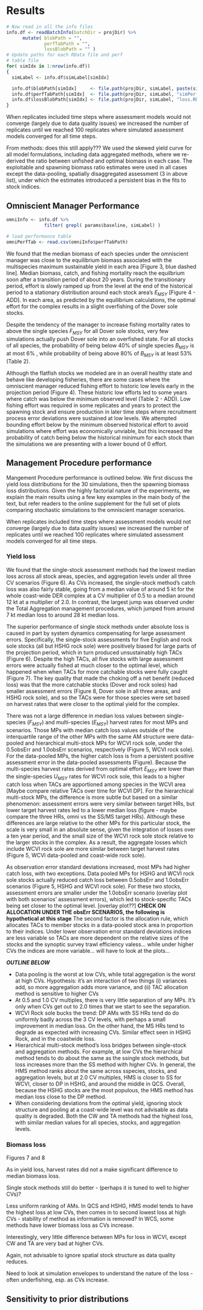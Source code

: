# Results

```r
# Now read in all the info files
info.df <- readBatchInfo(batchDir = projDir) %>%
      mutate( blobPath = "", 
              perfTabPath = "", 
              lossBlobPath = "" )
# Update paths for each RData file and perf 
# table file
for( simIdx in 1:nrow(info.df))
{
  simLabel <- info.df$simLabel[simIdx]

  info.df$blobPath[simIdx]     <- file.path(projDir, simLabel, paste(simLabel,".RData",sep = "") )
  info.df$perfTabPath[simIdx]  <- file.path(projDir, simLabel, "simPerfStats.csv" )
  info.df$lossBlobPath[simIdx] <- file.path(projDir, simLabel, "loss.RData" )
}


```

When replicates included time steps where assessment models 
would not converge (largely due to data quality issues)
we increased the number of replicates until we reached
100 replicates where simulated assessment models 
converged for all time steps.

From methods: does this still apply???
We used the skewed yield curve
for all model formulations, including data aggregated
methods, where we re-derived the ratio between unfished
and optimal biomass in each case. The exploitable
and spawning biomass ratio estimates were used in all cases
except the data-pooling, spatially disaggregated 
assessment (3 in above list), under which the 
estimates introduced a persistent bias in the fits
to stock indices.


## Omniscient Manager Performance

```r
omniInfo <- info.df %>% 
              filter( grepl( params$baseline, simLabel) )

# load performance table
omniPerfTab <- read.csv(omniInfo$perfTabPath)


```



We found that the median biomass of each species 
under the omniscient manager was close to the equilibrium 
biomass associated with the multispecies maximum 
sustainable yield in each area [Figure 3, blue dashed line]. 
Median biomass, catch, and fishing mortality reach the equilbrium
soon after a transition period of about 20 years. During
the transitionary period, effort is slowly ramped up from
the level at the end of the historical period to a 
stationary distribution around each stock area's $E_{MSY}$
[Figure 4 - ADD]. In each area, as predicted by the 
equilibrium calculations, the optimal effort for the 
complex results in a slight overfishing of the Dover sole 
stocks. 

Despite the tendency of the manager to increase fishing
mortality rates to above the single species $F_{MSY}$
for all Dover sole stocks, very few simulations actually push 
Dover sole into an overfished state. For all stocks of all 
species, the probability of being below 40% of single species
$B_{MSY}$ is at most 6% , while probability of being
above 80% of $B_{MSY}$ is at least 53% (Table 2). 

Although the flatfish stocks we modeled are in an overall
healthy state and behave like developing fisheries, 
there are some cases where the omniscient manager reduced
fishing effort to historic low levels early in the projection 
period (Figure 4). These historic low efforts led to some years
where catch was below the minimum observed level (Table 2 - ADD). 
Low fishing effort was required in some replicates and years 
to protect the spawning stock and ensure production in 
later time steps where recruitment process error deviations 
were sustained at low levels. We attempted bounding effort 
below by the minimum observed historical effort to avoid 
simulations where effort was economically unviable, but this
increased the probability of catch being below the historical
minimum for each stock than the simulations we are presenting
with a lower bound of 0 effort.


## Management Procedure performance

Mangement Procedure performance is outlined below. We first
discuss the yield loss distributions for the 30 simulations,
then the spawning biomass loss distributions. Given the highly
factorial nature of the experiments, we explain the main results
using a few key examples in the main body of the text, but refer
readers to the online supplement for the full set of plots 
comparing stochastic simulations to the omniscient manager
scenarios.


When replicates included time steps where assessment models would 
not converge (largely due to data quality issues)
we increased the number of replicates until we reached
100 replicates where simulated assessment models 
converged for all time steps.

### Yield loss

We found that the single-stock assessment methods had 
the lowest median loss across all stock areas, species, 
and aggregation levels under all three CV scenarios (Figure 6). 
As CVs increased, the single-stock method's catch loss was also
fairly stable, going from a median value of around 5 kt
for the whole coast-wide DER complex at a CV multiplier of
0.5 to a median around 12 kt at a multiplier of 2.0. In
contrast, the largest jump was observed under the 
Total Aggregation management procedures, which 
jumped from around 7 kt median loss to around 28 kt median 
loss.

The superior performance of single stock methods under 
absolute loss is caused in part by system dynamics
compensating for large assessment errors. Specifically, 
the single-stock assessments for five English and rock sole
stocks (all but HSHG rock sole) were positively biased
for large parts of the projection period, which in
turn produced unsustainably high TACs (Figure 6). 
Despite the high TACs, all five stocks with large assessment 
errors were actually fished at much closer to the optimal 
level, which happened when when TACs for more catchable 
stocks were fully caught (Figure 7). The key 
quality that made the choking off a net benefit (reduced
loss) was that the more catchable stocks (Dover and rock soles) 
had smaller assessment errors (Figure 8, Dover sole in
all three areas, and HSHG rock sole), and so the TACs were 
for those species were set based on harvest rates that were closer 
to the optimal yield for the complex. 

There was not a large difference in median loss values
between single-species ($F_{MSY}$) and multi-species ($E_{MSY}$)
harvest rates for most MPs and scenarios. Those MPs with
median catch loss values outside of the interquartile range of 
the other MPs with the same AM structure were data-pooled and 
hierarchical multi-stock MPs for WCVI rock sole, under the 
0.5obsErr and 1.0obsErr scenarios, respectively (Figure 5, 
WCVI rock sole). For the data-pooled MPs, the higher catch loss 
is from a persistent positive assessment error in the data-pooled
assessments (Figure). Because the multi-species harvest rates derived
from optimal effort $E_{MSY}$ are lower than the single-species
$U_{MSY}$ rates for WCVI rock sole, this leads to a higher 
catch loss when TACs are apportioned among species in the WCVI
area [Maybe compare relative TACs over time for WCVI DP]. 
For the hierarchical multi-stock MPs, the difference 
is more subtle but based on a similar phenomenon: 
assessment errors were very similar between target HRs, but 
lower target harvest rates led to a lower median loss 
(figure - maybe compare the three HRs, omni vs the SS/MS 
target HRs). Although these differences are large relative 
to the other MPs for this particular stock, the scale is very small in
an absolute sense, given the integration of losses over
a ten year period, and the small size of the WCVI rock sole stock
relative to the larger stocks in the complex.
As a result, the aggregate losses which include WCVI
rock sole are more similar between target harvest rates 
(Figure 5, WCVI data-pooled and coast-wide rock sole).

As observation error standard deviations increased, most 
MPs had higher catch loss, with two exceptions. Data pooled MPs 
for HSHG and WCVI rock sole stocks actually reduced catch
loss between 0.5obsErr and 1.0obsErr scenarios (Figure 5,
HSHG and WCVI rock sole). For these two stocks, assessment
errors are smaller under the 1.0obsErr scenario (overlay
plot with both scenarios' assessment errors), which
led to stock-specific TACs being set closer to the 
optimal level. [overlay plot??]
**CHECK ON ALLOCATION UNDER THE obsErr SCENARIOS,
the following is hypothetical at this stage**
The second factor is the allocation rule, which allocates
TACs to member stocks in a data-pooled stock area in 
proportion to their indices. Under lower observation
error standard deviations indices are less variable
so TACs are more dependent on the relative sizes
of the stocks and the synoptic survey trawl efficiency
valess... while under higher CVs the indices are more 
variable... will have to look at the plots...


***OUTLINE BELOW***

- Data pooling is the worst at low CVs, while total aggregation
is the worst at high CVs. Hypothesis: it's an interaction
of two things (i) variances add, so more aggregation
adds more variance, and (ii) TAC allocation method
is sensitive to higher CVs
- At 0.5 and 1.0 CV multiples, there is very little separation of 
any MPs. It's only when CVs get out to 2.0 times 
that we start to see the separation. 
- WCVI Rock sole bucks the trend: DP AMs with SS HRs tend do do 
uniformly badly across the 3 CV levels, with perhaps a small
improvement in median loss. On the other hand, the MS HRs
tend to degrade as expected with increasing CVs. Similar effect 
seen in HSHG Rock, and in the coastwide loss.
- Hierarchical multi-stock method's loss bridges between single-stock
and aggregation methods. For example, at low CVs the hierarchical
method tends to do about the same as the ssingle stock methods, but loss
increases more than the SS method with higher CVs. In general, the
HMS method ranks about the same across sspecies, stocks, and aggregation
levels, but at 2.0 CV multiples, HMS is closer to SS for WCVI,
closer to DP in HSHG, and around the middle in QCS. Overall, because
the HSHG stocks are the most populous, the HMS method has median loss
close to the DP method.
- When considering deviations from the optimal yield, ignoring stock 
structure and pooling at a coast-wide level was not advisable as
data quality is degraded. Both the CW and TA methods had the highest
loss, with similar median values for all species, stocks, and aggregation
levels.





### Biomass loss

Figures 7 and 8

As in yield loss, harvest rates did not a make significant difference
to median biomass loss.

Single stock methods still do better - (perhaps it is tuned to well to 
higher CVs)?

Less uniform ranking of AMs. In QCS and HSHG, HMS model tends to
have the highest loss at low CVs, then comes in to second lowest loss
at high CVs - stability of method as information is removed? In WCS,
some methods have lower biomass loss as CVs increase.

Interestingly, very little difference between MPs for loss in WCVI,
except CW and TA are very bad at higher CVs.

Again, not advisable to ignore spatial stock structure as data
quality reduces.

Need to look at simulation envelopes to understand the nature of
the loss - often underfishing, esp. as CVs increase.



## Sensitivity to prior distributions


